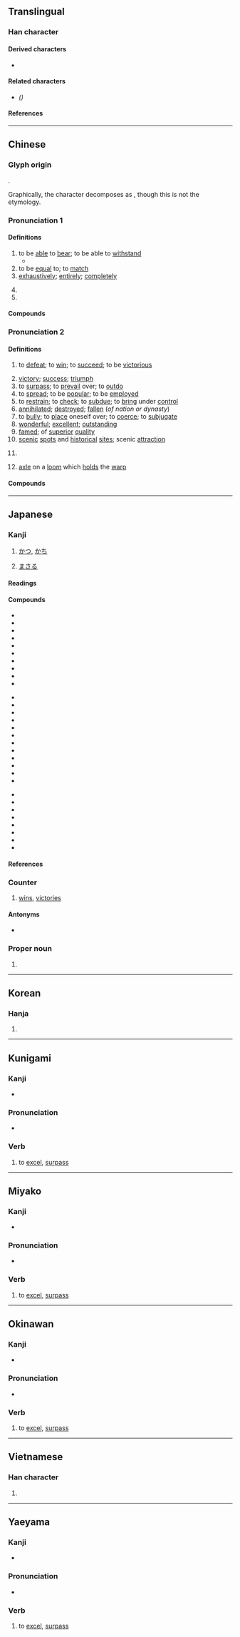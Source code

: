 {{also|胜}}
{{character info/new}}
==Translingual==

===Han character===
{{Han char|rn=19|rad=力|as=10|sn=12|four=79227|canj=BFQS|ids=⿰月劵}} <!-- Note: ⿰⺼劵 is incorrect -->

====Derived characters====
* {{l|mul|[[橳]], [[蕂]], [[𤺩]], [[𩦜]], [[𩻷]], [[𪓺]]}}

====Related characters====
* {{l|mul|[[胜]]}} ''({{w|Simplified Chinese}})''

====References====
{{Han ref|kx=0148.310|dkj=02409|dj=0335.100|hdz=32090.130|uh=52DD}}

----

==Chinese==
{{zh-forms|s=胜}}

===Glyph origin===
{{Han etym}}
{{Han compound|朕|力|c1=p|c2=s|t2=strength|ls=psc}}.

Graphically, the character decomposes as {{Han compound|月|劵}}, though this is not the etymology.

===Pronunciation 1===
{{zh-pron
|m=勝
|c=sing1
|h=pfs=
|md=sĭng
|mn=seng
|w=1sen
|mc=1
|oc=1,1
|cat=v,adv,n
}}

====Definitions====
{{zh-hanzi}}

# to be [[able]] to [[bear]]; to be able to [[withstand]]
#* {{zh-x|我 欲 乘風 歸去，又 恐 瓊樓玉宇，高處 不 勝 寒。|I wish to ride the wind and return there, yet fear the jade towers; in a high dwelling one cannot '''bear''' the cold.|CL|ref={{lang|zh|{{w2|zh|蘇軾}} 《{{w2|zh|水調歌頭}}》}}; translation by Hugh Grigg}}
# to be [[equal]] to; to [[match]]
# [[exhaustively]]; [[entirely]]; [[completely]]
#: {{zh-x|不可勝數|too numerous to count}}
# {{zh-alt-form|升|[[unit]] of [[measure]] for [[grain]] [[volume]]s}}
# {{zh-alt-form|伸|to [[stretch]]}}

====Compounds====
{{zh-der|fold=1|hide_pron=1|不可勝原|不可勝記|嬌嫋不勝|力不自勝|喜不自勝|悲不自勝|不勝|不勝感喟|不勝之態|不能勝數|不可勝書|不可勝言|不勝酒力|不勝負荷|力不勝任|多不勝數|情不自勝|勝任愉快|不勝唏噓|如不勝衣|不勝衣|不勝春|不可勝計|勝衣|不可勝數|不勝其擾|不勝其煩|勝任|不勝枚舉|弱不勝衣|不可勝紀|數不勝數|理不勝辭|指不勝屈|美不勝收|舉不勝舉|防不勝防|樂勝}}

===Pronunciation 2===
{{zh-pron
|m=shèng
|m-s=
|c=sing3
|c-t=
|g=
|h=pfs=sṳn;gd=sen4
|j=
|mb=se̿ng
|md=séng
|mn=sèng
|mn-t=sêng3
|w=2sen
|x=
|mc=2
|oc=2,2
|cat=v,n
}}

====Definitions====
{{zh-hanzi}}

# to [[defeat]]; to [[win]]; to [[succeed]]; to be [[victorious]]
#: {{zh-syn|贏}}
#: {{zh-ant|敗}}
#: {{zh-x|知 可 以 戰 與 不 可 以 戰 者 勝|He will '''triumph''' who knows when to fight and when not to fight.|ref={{w|The Art of War}}, circa 5th century [[BCE]], translation: Lionel Giles, modified|collapsed=y}}
# [[victory]]; [[success]]; [[triumph]]
# to [[surpass]]; to [[prevail]] over; to [[outdo]]
# to [[spread]]; to be [[popular]]; to be [[employed]]
# to [[restrain]]; to [[check]]; to [[subdue]]; to [[bring]] under [[control]]
# [[annihilated]]; [[destroyed]]; [[fallen]] (''of nation or dynasty'')
# to [[bully]]; to [[place]] oneself over; to [[coerce]]; to [[subjugate]]
# [[wonderful]]; [[excellent]]; [[outstanding]]
# [[famed]]; of [[superior]] [[quality]]
# [[scenic]] [[spot]]s and [[historical]] [[site]]s; scenic [[attraction]]
# {{lb|zh|historical}} {{n-g|a kind of [[splendid]] [[jewellery]] worn by [[ancient]] [[women]]}}
# {{lb|zh|historical}} [[axle]] on a [[loom]] which [[hold]]s the [[warp]]

====Compounds====
{{zh-der|人定勝天|勝券在握|力勝|名勝古跡|倚多為勝|勝似|勝之不武|屢戰屢勝|常勝將軍|大勝|尋幽訪勝|優勝|出奇制勝|定勝敗|度假勝地|勝流|慰情勝無|常勝軍|得勝之兵|取勝|制勝|勝常|得勝回朝|德勝頭迴|得勝頭回|得勝口|得勝之師|得勝|克敵制勝|好勝|形勝|人勝節|味勝易牙|勝概|名勝古蹟|勝境|優勝劣敗|常勝家|席勝|不分勝負|名山勝境|勝地|勝景|得勝頭迴|大獲全勝|勝跡|哀兵必勝|勝局|勝負|人眾勝天|乘勝追擊|名勝|反敗為勝|不勝|勝算|勝殘去殺|和勝|吹氣勝蘭|乘勝逐北|不戰而勝|去殺勝殘|引人入勝|勝遊|勝朝|勝利投手|勝利|勝仗|勝事|勝訴|一決勝負|全勝|決勝千里|旛勝|打勝仗|獨擅勝場|求勝|決勝局|爭強鬥勝|穩操勝券|爭勝|戰無不勝|探尋勝跡|打勝|抗戰勝利|矜功負勝|武勝關|穩操勝算|戰勝|決勝|更勝一籌|旗開得勝|戰勝國|春勝|百戰百勝|略勝一籌|班師得勝|爭強賭勝|爭強顯勝|爭強好勝|爭勝要強|濟勝之具|持勝|稍勝一籌|決勝負|料敵制勝|獲勝|每戰必勝|方勝|攬勝圖|攬勝|探奇訪勝|觀光勝地|雄勝|險勝|邪不勝正|避暑勝地|龔勝不屈|覽勝|高人勝士|花勝|習非勝是|聊勝一籌|誇勝道強|陰勝則寒|轉敗為勝|遊覽勝地|臨機制勝|節節勝利|較勝一籌|賭勝|致勝|聊勝於無|綵勝|運籌決勝|必勝}}

{{zh-cat|Elementary}}

----

==Japanese==

===Kanji===
{{ja-kanji|grade=3|rs=力10}}

# {{sense|[[win]] a game}} [[かつ]], [[かち]]
# {{sense|be [[superior]] to}} [[まさる]]

====Readings====
{{ja-readings
|goon=しょう
|kanon=しょう
|kun=か-つ, すぐ-れる, た-える, まさ-る
|nanori=すぐる, すぐろ, とう, のり, ます, よし
}}

====Compounds====
{{top3}}
* {{ja-r|勝気|かちき}}
* {{ja-r|勝鬨|かちどき}}
* {{ja-r|勝ちを千里の外に決す|かち を せんり の ほか に けっす}}
* {{ja-r|殘に勝ち殺を去るべし|ざん に かち さつ を さる べし}}
* {{ja-r|勝引|かちびき}}
* {{ja-r|勝因|しょういん}}
* {{ja-r|勝会|しょうかい}}
* {{ja-r|勝軍|しょうぐん}}
* {{ja-r|勝景|しょうけい}}
* {{ja-r|勝国|しょうこく}}
{{mid3}}
* {{ja-r|勝算|しょうさん}}
* {{ja-r|勝事|しょうじ}}
* {{ja-r|勝状|しょうじょう}}
* {{ja-r|勝迹|しょうせき}}
* {{ja-r|勝絶|しょうぜつ}}
* {{ja-r|勝戦|しょうせん}}
* {{ja-r|勝訴|しょうそ}}
* {{ja-r|勝地|しょうち}}
* {{ja-r|勝致|しょうち}}
* {{ja-r|勝敗|しょうはい}}
* {{ja-r|勝負|しょうぶ}}
* {{ja-r|勝兵|しょうへい}}
{{mid3}}
* {{ja-r|勝友|しょうゆう}}
* {{ja-r|勝遊|しょうゆう}}
* {{ja-r|勝利|しょうり}}
* {{ja-r|勝流|しょうりゅう}}
* {{ja-r|勝麗|しょうれい}}
* {{ja-r|大勝|たいしょう}}
* {{ja-r|名勝|めいしょう}}
* {{ja-r|優勝|ゆうしょう}}
{{bottom}}

====References====
{{ja-kref
|ku=3001
|shift=8F9F
|jis=3E21
|euc=BEA1
|skip=1-4-8
|freq=185
|nelson=3787
|newnelson=553
|halpern=1005
|kld=686
|heisig=1209
|tuttle=4b8.4
}}

===Counter===
{{ja-pos|しょう|counter}}

# [[win]]s, [[victories]]

====Antonyms====
* {{l|ja|敗}}

===Proper noun===
{{ja-pos|まさる|proper}}

# {{given name|male|lang=ja|sort=まさる}}

----

==Korean==

===Hanja===
{{ko-hanja|hangeul=승|rv=seung|mr=sŭng}}

# {{defn|lang=ko|sort=力10}}

----

==Kunigami==

===Kanji===
{{head|xug|kanji}}

* {{ja-readings|kun=[[まさーるん]] ([[勝ーるん]], masaarun)}}

===Pronunciation===
* {{IPA|/masaːɾuŋ/|lang=xug}}

===Verb===
{{head|xug|verb|hiragana|まさーるん|romaji|masaarun}}

# to [[excel]], [[surpass]]

----

==Miyako==

===Kanji===
{{head|mvi|kanji}}

* {{ja-readings|kun=[[まさーㇲ゙]] ([[勝ーㇲ゙]], masaaz)}}

===Pronunciation===
* {{IPA|/masaːz̩/|lang=mvi}}

===Verb===
{{head|mvi|verb|hiragana|まさーㇲ゙|romaji|masaaz}}

# to [[excel]], [[surpass]]

----

==Okinawan==

===Kanji===
{{head|ryu|kanji}}

* {{ja-readings|kun=[[まさゆん]] ([[勝ゆん]], masayun)}}

===Pronunciation===
* {{IPA|/masajuŋ/|lang=ryu}}

===Verb===
{{head|ryu|verb|hiragana|まさゆん|romaji|masayun}}

# to [[excel]], [[surpass]]

----

==Vietnamese==

===Han character===
{{vi-hantu|[[thắng]]|rs=力10}}

# {{defn|lang=vi|sort=力10}}

----

==Yaeyama==

===Kanji===
{{head|rys|kanji}}

* {{ja-readings|kun=[[まさるん]] ([[勝るん]], masarun)}}

===Pronunciation===
* {{IPA|/masaɾuŋ/|lang=rys}}

===Verb===
{{head|rys|verb|hiragana|まさるん|romaji|masarun}}

# to [[excel]], [[surpass]]